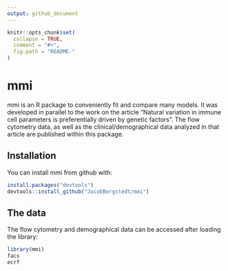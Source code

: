 ```yaml
---
output: github_document
---
```


<!-- README.md is generated from README.Rmd. Please edit that file -->

```r
knitr::opts_chunk$set(
  collapse = TRUE,
  comment = "#>",
  fig.path = "README-"
)
```

# mmi

mmi is an R package to conveniently fit and compare many models. It was developed in parallel to the work on the article "Natural variation in immune cell parameters is preferentially driven by genetic factors". The flow cytometry data, as well as the clinical/demographical data analyzed in that article are published within this package.

## Installation

You can install mmi from github with:

```r
install.packages("devtools")
devtools::install_github("JacobBergstedt/mmi")
```

## The data

The flow cytometry and demographical data can be accessed after loading the library:

```r
library(mmi)
facs
ecrf
```
